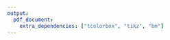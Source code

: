 ```yaml
---
output: 
  pdf_document:
    extra_dependencies: ["tcolorbox", "tikz", "bm"]
---
```


\begin{tcolorbox}[parbox=false,colback=red!5!white,colframe=red!75!black,title=\large Text Box 1: Classical approaches to sustainable fisheries]

There are several existing approaches that have been used to manage fisheries, most prominently including \textbf{constant escapement policies} and \textbf{constant mortality policies}. 
We collectively refer to these as $classical$, and will compare their performance to RL-based management strategies. 
While often complex models of the ecosystem are used to estimate the size of fish population of interest, these classical strategies derive an optimal harvest policy using a simple model for the system dynamics. 
Across these strategies, setting the harvest quota has the shared aspect of reducing the complex dynamics of the fishery ecosystem to a single equation governing the harvested population, $X$. 

A common example is the surplus production model that assumes logistic population growth in the absence of exploitation (Gordon, 1954; Schaefer, 1954):

\begin{equation*}
X_{t+1} - X_t = r X_t( 1 - X_t / K) - h_t = L(X_t) - h_t
\end{equation*}

The interaction between $X$ and its environment is summarized to two parameters, the maximum intrinsic growth rate $r$, and the carrying capacity $K$. In the equation above, $h_t$ is the $harvest$ at time step $t$. The goal is to choose the harvest policy $h:X_t\mapsto h_t$, such that long-term catch is maximized.

An advantage of one dimensional approaches is that the optimal policy is intuitive and often known exactly. 
For example, in the logistic equation pointed out above, the maximum growth rate occurs at a population size $X = K/2$. 
The optimizer is an \textbf{escapement} policy, which corresponds to a harvest, $h_t$, that keeps the system at its optimal growth rate as much as possible:
\begin{equation*}
  h_t = \begin{cases}
    X_t - a, \qquad &\text{if } X_t > a\\
    0, \qquad &\text{else,}
  \end{cases}
\end{equation*}
where $a$ is the stock size at which growth is maximized.
For example, in the logistic growth example above, $a=K/2$.

This type of \emph{bang-bang} policy tends to be the optimal solution for these types of control problems. 
A drawback of these solutions in the fishery context, is the possible presence of several time steps with zero harvest. To mend this, certain suboptimal solutions have been constructed for fishery management.

One ubiquitous solution is based on a constant mortality policy:
\begin{equation*}
  h_t = aX_t,
\end{equation*}
for some constant $a$.
The policy with optimal value of $a$ is known as a \emph{maximum sustainable yield (MSY)} policy.
In the logistic example above, this optimum mortality rate is $a=rK/4$. 
Under this policy, the stock size at the maximum growth rate $X_{MSY} = K/2$ is approached asymptotically from any positive initial state $X_0 \in (0,K)$.
Thus, in equilibrium the MSY policy tends to match the results of constant escapement, namely, having the harvest rate be the maximum sustainable yield of the model: 
\begin{equation*}
MSY = h(X_{MSY}) = rK/4.
\end{equation*}
That is, at the MSY biomass, $X_{MSY}$, the logistic growth of $X$ is cancelled exactly by the harvest. 

This MSY policy fixes the drawback of the escapement policy---$h(X)>0$ for all $X>0$.
It, however, has its own drawbacks, as it is particularly sensitive to misestimates of the parameter $r$.
Due to this, similar but more conservative policies are often applied where the constant rate of fishing mortality is $< M_{MSY}$. This control rule consists on reducing the inclination of the line defined by $h(X)$ using a prefactor $\alpha$ in $h(X) = \alpha\cdot rX/2$. Plausible examples are $\alpha = 0.8$ or $0.9$; here we examine an \textbf{80\% MSY constant mortality} policy.

\end{tcolorbox}